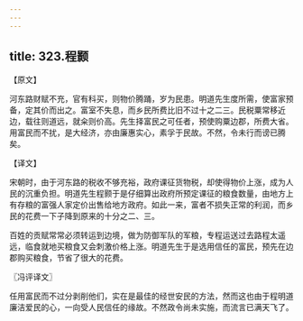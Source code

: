 ```yaml
---
---
---
```

title: 323.程颢
---



【原文】

河东路财赋不充，官有科买，则物价腾踊，岁为民患。明道先生度所需，使富家预备，定其价而出之。富室不失息，而乡民所费比旧不过十之二三。民税粟常移近边，载往则道远，就籴则价高。先生择富民之可任者，预使购粟边郡，所费大省。用富民而不扰，是大经济，亦由廉惠实心，素孚于民故。不然，令未行而谤已腾矣。

【译文】

宋朝时，由于河东路的税收不够充裕，政府课征货物税，却使得物价上涨，成为人民的沉重负担。明道先生程颢于是仔细算出政府所预定课征的粮食数量，由地方上有存粮的富强人家定价出售给地方政府。如此一来，富者不损失正常的利润，而乡民的花费一下子降到原来的十分之二、三。

百姓的贡赋常常必须转运到边境，做为防御军队的军粮，专程运送过去路程太遥远，临食就地买粮食又会刺激价格上涨。明道先生于是选用信任的富民，预先在边郡购买粮食，节省了很大的花费。

〖冯评译文〗

任用富民而不过分剥削他们，实在是最佳的经世安民的方法，然而这也由于程明道廉洁爱民的心，一向受人民信任的缘故。不然政令尚未实施，而流言已满天飞了。